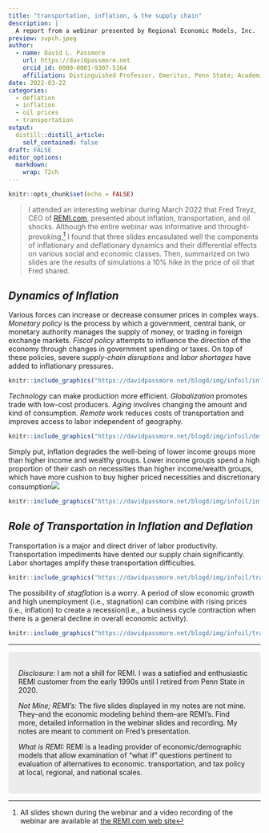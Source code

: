 ```yaml
---
title: "transportation, inflation, & the supply chain"
description: |
  A report from a webinar presented by Regional Economic Models, Inc.
preview: supch.jpeg
author:
  - name: David L. Passmore
    url: https://davidpassmore.net
    orcid_id: 0000-0001-9307-5164
    affiliation: Distinguished Professor, Emeritus, Penn State; Academic Visitor, University of Pittsburgh
date: 2022-03-22
categories:
  - deflation
  - inflation
  - oil prices
  - transportation
output:
  distill::distill_article:
    self_contained: false
draft: FALSE
editor_options: 
  markdown: 
    wrap: 72ch
---
```



```r
knitr::opts_chunk$set(echo = FALSE)
```



>I attended an interesting webinar during March 2022 that Fred Treyz, CEO of [REMI.com](https://remi.com), presented about inflation, transportation, and oil shocks. Although the entire webinar was informative and throught-provoking,^[All slides shown during the webinar and a video recording of the webinar are available at [the REMI.com web site](https://www.remi.com/event/transportation-inflation-and-the-supply-chain/)] I found that three slides encasulated well the components of inflationary and deflationary dynamics and their differential effects on various social and economic classes. Then, summarized on two slides are the results of simulations a 10% hike in the price of oil that Fred shared. 

## *Dynamics of Inflation*

Various forces can increase or decrease consumer prices in complex ways. *Monetary policy* is the process by which a government, central bank, or monetary authority manages the supply of money, or trading in foreign exchange markets. *Fiscal policy* attempts to influence the direction of the economy through changes in government spending or taxes. On top of these policies, severe *supply-chain disruptions* and *labor shortages* have added to inflationary pressures.

```r
knitr::include_graphics("https://davidpassmore.net/blogd/img/infoil/infl1.png")
```
*Technology* can make production more efficient. *Globalization* promotes trade with low-cost producers. *Aging* involves changing the amount and kind of consumption. *Remote* work reduces costs of transportation and improves access to labor independent of geography. 

```r
knitr::include_graphics("https://davidpassmore.net/blogd/img/infoil/defl1.png")
```

Simply put, inflation degrades the well-being of lower income groups more than higher income and wealthy groups. Lower income groups spend a high proportion of their cash on necessities than higher income/wealth groups, which have more cushion to buy higher priced necessities and discretionary consumption![](inflpacts.jpg)

```r
knitr::include_graphics("https://davidpassmore.net/blogd/img/infoil/inflpacts.png")
```

## *Role of Transportation in Inflation and Deflation*

Transportation is a major and direct driver of labor productivity. 
Transportation impediments have dented our supply chain significantly. Labor shortages amplify these transportation difficulties. 

```r
knitr::include_graphics("https://davidpassmore.net/blogd/img/infoil/trans1.png")
```

The possibility of *stagflation* is a worry. A period of slow economic growth and high unemployment (i.e., stagnation) can combine with rising prices (i.e., inflation) to create a recession(i.e., a business cycle contraction when there is a general decline in overall economic activity).

```r
knitr::include_graphics("https://davidpassmore.net/blogd/img/infoil/trans2.png")
```

***

```{=html}
<style>
div.blue { background-color:#ececec; border-radius: 5px; padding: 20px;}
</style>
```
::: blue
*Disclosure:* I am not a shill for REMI. I was a satisfied and enthusiastic REMI customer from the early 1990s until I retired from Penn State in 2020. 

*Not Mine; REMI's:* The five slides displayed in my notes are not mine. They--and the economic modeling behind them--are REMI's. Find more, detailed information in the webinar slides and recording. My notes are meant to comment on Fred's presentation.

*What is REMI:* REMI is a leading provider of economic/demographic models that allow examination of "what if" questions pertinent to evaluation of alternatives to economic. transportation, and tax policy at local, regional, and national scales.
:::


